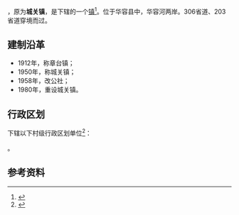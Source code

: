 {{中国乡级行政区|43/06/23/100/000}}

'''{{PAGENAMEBASE}}'''，原为'''城关镇'''，是{{PRC admin/fullname|43/06/23/100/000|3}}下辖的一个[[行政建制镇|镇]]<ref>{{PRC admin/ref sgc|{{PRC admin/parent|43/06/23/100/000}}}}</ref>。位于华容县中，华容河两岸。306省道、203省道穿境而过。

==建制沿革==
*1912年，称章台镇；
*1950年，称城关镇；
*1958年，改公社；
*1980年，重设城关镇。

== 行政区划 ==
{{PAGENAMEBASE}}下辖以下村级行政区划单位<ref>{{PRC admin/ref sgc|43/06/23/100/000}}</ref>：

{{PRC admin/children|43/06/23/100/000}}。

== 参考资料 ==
{{reflist}}

{{湖南行政区划小作品}}
{{PRC admin/navcat|43/06/23/100/000}}